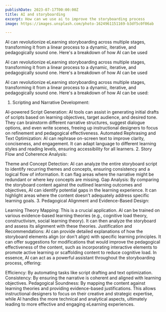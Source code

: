 ```yaml
---
publishDate: 2023-07-17T00:00:00Z
title: AI and storyboarding
excerpt: How can we use ai to improve the storyboarding process
image: https://images.unsplash.com/photo-1624961151169-b3df5c0f06ab

---
```


<div class="grid grid-cols-2 gap-4">
  <div>
  <p>AI can revolutionize eLearning storyboarding across multiple stages, transforming it from a linear process to a dynamic, iterative, and pedagogically sound one. Here's a breakdown of how AI can be used</p>
    </div>
  <div>
  <p>AI can revolutionize eLearning storyboarding across multiple stages, transforming it from a linear process to a dynamic, iterative, and pedagogically sound one. Here's a breakdown of how AI can be used</p>
    </div>
</div>
AI can revolutionize eLearning storyboarding across multiple stages, transforming it from a linear process to a dynamic, iterative, and pedagogically sound one. Here's a breakdown of how AI can be used:

1. Scripting and Narrative Development:

AI-powered Script Generation: AI tools can assist in generating initial drafts of scripts based on learning objectives, target audience, and desired tone. They can brainstorm different narrative structures, suggest dialogue options, and even write scenes, freeing up instructional designers to focus on refinement and pedagogical effectiveness.
Automated Rephrasing and Text Optimization: AI can rephrase on-screen text to improve clarity, conciseness, and engagement. It can adapt language to different learning styles and reading levels, ensuring accessibility for all learners.
2. Story Flow and Coherence Analysis:

Theme and Concept Detection: AI can analyze the entire storyboard script to identify recurring themes and concepts, ensuring consistency and a logical flow of information. It can flag areas where the narrative might be redundant or where key concepts are missing.
Gap Analysis: By comparing the storyboard content against the outlined learning outcomes and objectives, AI can identify potential gaps in the learning experience. It can highlight areas where the content doesn't adequately address specific learning goals.
3. Pedagogical Alignment and Evidence-Based Design:

Learning Theory Mapping: This is a crucial application. AI can be trained on various evidence-based learning theories (e.g., cognitive load theory, constructivism, social learning theory). It can then analyze the storyboard and assess its alignment with these theories.
Justification and Recommendations: AI can provide detailed explanations of how the storyboard elements align (or don't align) with specific learning principles. It can offer suggestions for modifications that would improve the pedagogical effectiveness of the content, such as incorporating interactive elements to promote active learning or scaffolding content to reduce cognitive load.
In essence, AI can act as a powerful assistant throughout the storyboarding process, offering:

Efficiency: By automating tasks like script drafting and text optimization.
Consistency: By ensuring the narrative is coherent and aligned with learning objectives.
Pedagogical Soundness: By mapping the content against learning theories and providing evidence-based justifications.
This allows instructional designers to focus on their creative and strategic expertise, while AI handles the more technical and analytical aspects, ultimately leading to more effective and engaging eLearning experiences.